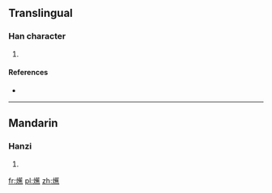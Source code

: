 ==Translingual==

===Han character===
{{Han char|rn=86|rad=火|as=16|sn=20|four=|canj=火廿人火 (FTOF)}}

# {{defn|Han|sort=火16}}

====References====
* {{Han ref|kx=0686.340|dkj=19569|dj=1099.190|hdz=32246.160|uh=7211|ud=29201}}

----

==Mandarin==

===Hanzi===
{{cmn-hanzi|pin=[[jué]] ([[jue2]])|wg=chüeh<sup>2</sup>}}

# {{defn|Mandarin|sort=火16}}

[[fr:爑]]
[[pl:爑]]
[[zh:爑]]